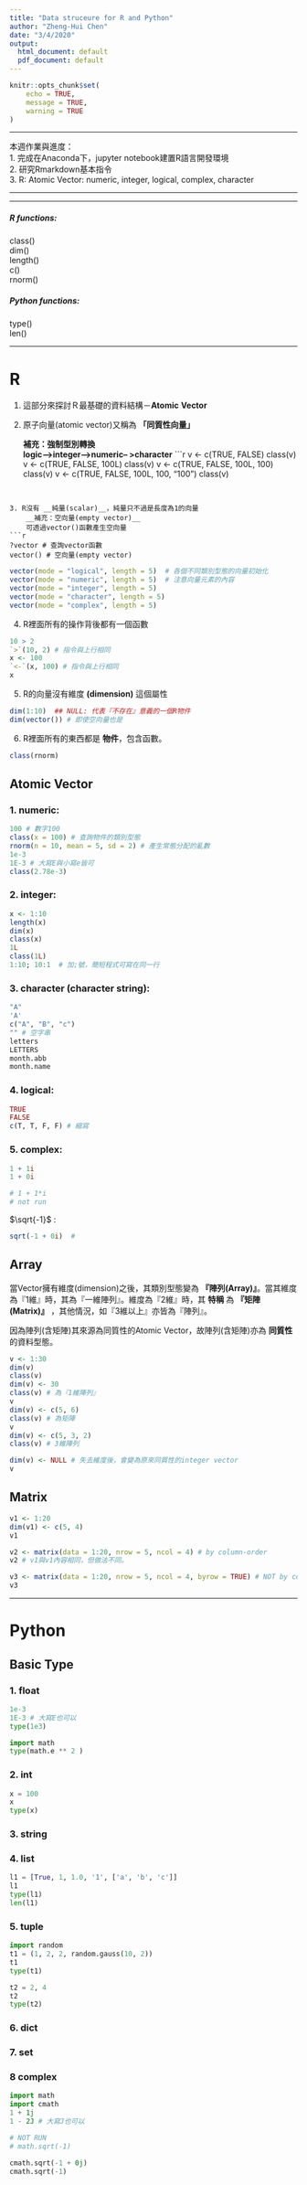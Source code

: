```yaml
---
title: "Data struceure for R and Python"
author: "Zheng-Hui Chen"
date: "3/4/2020"
output:
  html_document: default
  pdf_document: default
---
```


```r
knitr::opts_chunk$set(
	echo = TRUE,
	message = TRUE,
	warning = TRUE
)
```
***
本週作業與進度：  
1. 完成在Anaconda下，jupyter notebook建置R語言開發環境  
2. 研究Rmarkdown基本指令  
3. R: Atomic Vector: numeric, integer, logical, complex, character

***

***
##### __R__ __functions__:  
class()  
dim()  
length()  
c()  
rnorm()

##### __Python__ __functions__:  
type()  
len()

***

# R 
1. 這部分來探討Ｒ最基礎的資料結構－__Atomic__ __Vector__

2. 原子向量(atomic vector)又稱為 __「同質性向量」__  

    __補充：強制型別轉換__  
        __logic-->integer-->numeric-- >character__
```r
v <- c(TRUE, FALSE)
class(v)
v <- c(TRUE, FALSE, 100L)
class(v)
v <- c(TRUE, FALSE, 100L, 100)
class(v)
v <- c(TRUE, FALSE, 100L, 100, "100")
class(v)


```


3. R沒有 __純量(scalar)__，純量只不過是長度為1的向量  
    __補充：空向量(empty vector)__  
    可透過vector()函數產生空向量
```r
?vector # 查詢vector函數
vector() # 空向量(empty vector)
```
```r
vector(mode = "logical", length = 5)  # 各個不同類別型態的向量初始化
vector(mode = "numeric", length = 5)  # 注意向量元素的內容
vector(mode = "integer", length = 5)
vector(mode = "character", length = 5)
vector(mode = "complex", length = 5)
```


4. R裡面所有的操作背後都有一個函數  
```r
10 > 2
`>`(10, 2) # 指令與上行相同
x <- 100
`<-`(x, 100) # 指令與上行相同
x
```

5. R的向量沒有維度 __(dimension)__ 這個屬性
```r
dim(1:10)  ## NULL: 代表『不存在』意義的一個R物件
dim(vector()) # 即使空向量也是

```
6. R裡面所有的東西都是 __物件__，包含函數。
```r
class(rnorm)   
```

  

## Atomic Vector
### 1. numeric: 
```r
100 # 數字100
class(x = 100) # 查詢物件的類別型態
rnorm(n = 10, mean = 5, sd = 2) # 產生常態分配的亂數
1e-3
1E-3 # 大寫E與小寫e皆可
class(2.78e-3)
```

### 2. integer:  
```r
x <- 1:10
length(x)
dim(x)
class(x)
1L
class(1L)
1:10; 10:1  # 加;號，簡短程式可寫在同一行
```

### 3. character (character string):
```r
"A"
'A'
c("A", "B", "c")
"" # 空字串
letters
LETTERS
month.abb
month.name

```

### 4. logical:
```r
TRUE
FALSE
c(T, T, F, F) # 縮寫

```

### 5. complex:

```r
1 + 1i
1 + 0i

# 1 + 1*i
# not run
```
$\sqrt{-1}$ :
```r
sqrt(-1 + 0i)  # 
```

## Array
當Vector擁有維度(dimension)之後，其類別型態變為 __『陣列(Array)』__。當其維度為『1維』時，其為『一維陣列』。維度為『2維』時，其 __特稱__ 為 __『矩陣(Matrix)』__ ，其他情況，如『3維以上』亦皆為『陣列』。  
  
因為陣列(含矩陣)其來源為同質性的Atomic Vector，故陣列(含矩陣)亦為 __同質性__ 的資料型態。  

```r
v <- 1:30
dim(v)
class(v)
dim(v) <- 30
class(v) # 為『1維陣列』
v
dim(v) <- c(5, 6)
class(v) # 為矩陣
v
dim(v) <- c(5, 3, 2)
class(v) # 3維陣列

dim(v) <- NULL # 失去維度後，會變為原來同質性的integer vector
v 

```



## Matrix
```r
v1 <- 1:20
dim(v1) <- c(5, 4)
v1

v2 <- matrix(data = 1:20, nrow = 5, ncol = 4) # by column-order
v2 # v1與v1內容相同，但做法不同。
```
```r
v3 <- matrix(data = 1:20, nrow = 5, ncol = 4, byrow = TRUE) # NOT by column-order
v3
```










***
# Python
## Basic Type
### 1. float
```python
1e-3
1E-3 # 大寫E也可以
type(1e3)
```
```python
import math
type(math.e ** 2 )
```



### 2. int  
```python
x = 100
x
type(x)
```

### 3. string

### 4. list
```python
l1 = [True, 1, 1.0, '1', ['a', 'b', 'c']]
l1
type(l1)
len(l1)
```

### 5. tuple

```python
import random
t1 = (1, 2, 2, random.gauss(10, 2))
t1
type(t1)

t2 = 2, 4
t2
type(t2)
```

### 6. dict

### 7. set

### 8 complex
```python
import math
import cmath
1 + 1j
1 - 2J # 大寫J也可以

# NOT RUN
# math.sqrt(-1) 

cmath.sqrt(-1 + 0j)
cmath.sqrt(-1)
```

